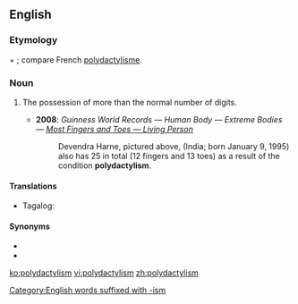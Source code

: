 ==English==

===Etymology===
{{etyl|grc|en}} {{m|grc|πολύς||many}} + {{m|grc|δάκτυλος||finger}}; compare French [[polydactylisme]].

===Noun===
{{en-noun}}

# {{label|en|anatomy}} The possession of more than the normal number of digits.
#* '''2008''': ''Guinness World Records — Human Body — Extreme Bodies — [http://www.guinnessworldrecords.com/records/human_body/extreme_bodies/most_fingers_and_toes_-_living_person.aspx Most Fingers and Toes — Living Person]''
#*: Devendra Harne, pictured above, (India; born January 9, 1995) also has 25 in total (12 fingers and 13 toes) as a result of the condition '''polydactylism'''.

====Translations====
{{trans-top|the possession of more than the normal number of digits}}
* Tagalog: {{t|tl|pagkakaingkit}}
{{trans-mid}}
{{trans-bottom}}

====Synonyms====
* {{l|en|polydactyly}}
* {{l|en|hyperdactyly}}

[[Category:English words suffixed with -ism]]

[[ko:polydactylism]]
[[vi:polydactylism]]
[[zh:polydactylism]]